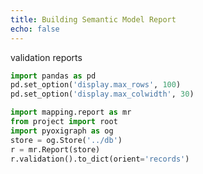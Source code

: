 ```yaml
---
title: Building Semantic Model Report
echo: false
---
```


validation reports
```python
import pandas as pd
pd.set_option('display.max_rows', 100)
pd.set_option('display.max_colwidth', 30)

import mapping.report as mr
from project import root
import pyoxigraph as og
store = og.Store('../db')
r = mr.Report(store) 
r.validation().to_dict(orient='records')
```